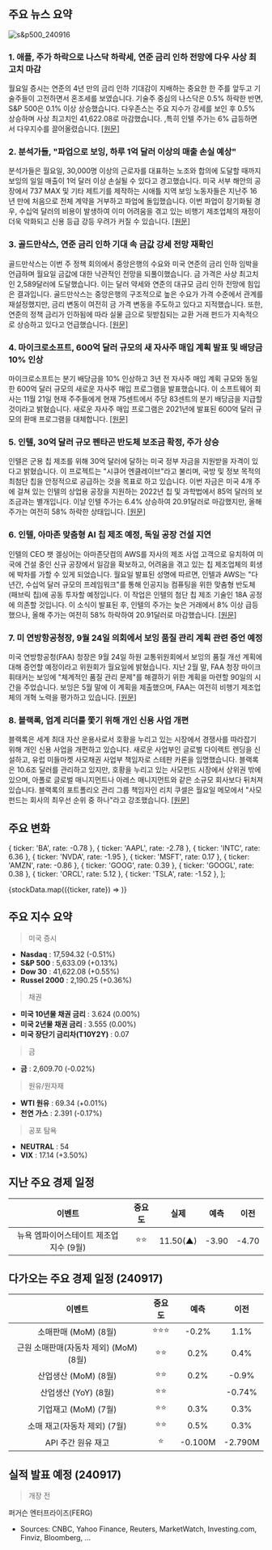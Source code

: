 ## 주요 뉴스 요약

![s&p500_240916](/map/240916.png)

### 1. **애플, 주가 하락으로 나스닥 하락세, 연준 금리 인하 전망에 다우 사상 최고치 마감**

월요일 증시는 연준의 4년 만의 금리 인하 기대감이 지배하는 중요한 한 주를 앞두고 기술주들이 고전하면서 혼조세를 보였습니다. 기술주 중심의 나스닥은 0.5% 하락한 반면, S&P 500은 0.1% 이상 상승했습니다. 다우존스는 주요 지수가 강세를 보인 후 0.5% 상승하며 사상 최고치인 41,622.08로 마감했습니다. ,특히 인텔 주가는 6% 급등하면서 다우지수를 끌어올렸습니다. [[원문]](https://finance.yahoo.com/news/live/stock-market-today-apple-pulls-down-nasdaq-while-dow-hits-record-close-with-fed-rate-cut-on-the-horizon-133109395.html)

### 2. **분석가들, "파업으로 보잉, 하루 1억 달러 이상의 매출 손실 예상"**

분석가들은 월요일, 30,000명 이상의 근로자를 대표하는 노조와 합의에 도달할 때까지 보잉의 일일 매출이 1억 달러 이상 손실될 수 있다고 경고했습니다. 미국 서부 해안의 공장에서 737 MAX 및 기타 제트기를 제작하는 시애틀 지역 보잉 노동자들은 지난주 16년 만에 처음으로 전체 계약을 거부하고 파업에 돌입했습니다. 이번 파업이 장기화될 경우, 수십억 달러의 비용이 발생하여 이미 어려움을 겪고 있는 비행기 제조업체의 재정이 더욱 악화되고 신용 등급 강등 우려가 커질 수 있습니다. [[원문]](https://www.reuters.com/business/aerospace-defense/strike-could-cost-boeing-100-million-plus-daily-revenue-analysts-say-2024-09-16/)

### 3. **골드만삭스, 연준 금리 인하 기대 속 금값 강세 전망 재확인**

골드만삭스는 이번 주 정책 회의에서 중앙은행의 수요와 미국 연준의 금리 인하 임박을 언급하며 월요일 금값에 대한 낙관적인 전망을 되풀이했습니다. 금 가격은 사상 최고치인 2,589달러에 도달했습니다. 이는 달러 약세와 연준의 대규모 금리 인하 전망에 힘입은 결과입니다. 골드만삭스는 중앙은행의 구조적으로 높은 수요가 가격 수준에서 관계를 재설정했지만, 금리 변동이 여전히 금 가격 변동을 주도하고 있다고 지적했습니다. 또한, 연준의 정책 금리가 인하됨에 따라 실물 금으로 뒷받침되는 교환 거래 펀드가 지속적으로 상승하고 있다고 언급했습니다. [[원문]](https://finance.yahoo.com/news/goldman-sachs-reiterates-bullish-view-233046571.html)

### 4. **마이크로소프트, 600억 달러 규모의 새 자사주 매입 계획 발표 및 배당금 10% 인상**

마이크로소프트는 분기 배당금을 10% 인상하고 3년 전 자사주 매입 계획 규모와 동일한 600억 달러 규모의 새로운 자사주 매입 프로그램을 발표했습니다. 이 소프트웨어 회사는 11월 21일 현재 주주들에게 현재 75센트에서 주당 83센트의 분기 배당금을 지급할 것이라고 밝혔습니다. 새로운 자사주 매입 프로그램은 2021년에 발표된 600억 달러 규모의 환매 프로그램을 대체합니다. [[원문]](https://au.finance.yahoo.com/news/microsoft-announces-60-billion-buyback-224733038.html)

### 5. **인텔, 30억 달러 규모 펜타곤 반도체 보조금 확정, 주가 상승**

인텔은 군용 칩 제조를 위해 30억 달러에 달하는 미국 정부 자금을 지원받을 자격이 있다고 밝혔습니다. 이 프로젝트는 "시큐어 엔클레이브"라고 불리며, 국방 및 정보 목적의 최첨단 칩을 안정적으로 공급하는 것을 목표로 하고 있습니다. 이번 자금은 미국 4개 주에 걸쳐 있는 인텔의 상업용 공장을 지원하는 2022년 칩 및 과학법에서 85억 달러의 보조금과는 별개입니다. 이날 인텔 주가는 6.4% 상승하여 20.91달러로 마감했지만, 올해 주가는 여전히 58% 하락한 상태입니다. [[원문]](https://finance.yahoo.com/news/intel-confirms-3-billion-defense-190148627.html)

### 6. **인텔, 아마존 맞춤형 AI 칩 제조 예정, 독일 공장 건설 지연**

인텔의 CEO 팻 겔싱어는 아마존닷컴의 AWS를 자사의 제조 사업 고객으로 유치하여 미국에 건설 중인 신규 공장에서 일감을 확보하고, 어려움을 겪고 있는 칩 제조업체의 회생에 박차를 가할 수 있게 되었습니다. 월요일 발표된 성명에 따르면, 인텔과 AWS는 "다년간, 수십억 달러 규모의 프레임워크"를 통해 인공지능 컴퓨팅을 위한 맞춤형 반도체(패브릭 칩)에 공동 투자할 예정입니다. 이 작업은 인텔의 첨단 칩 제조 기술인 18A 공정에 의존할 것입니다. 이 소식이 발표된 후, 인텔의 주가는 늦은 거래에서 8% 이상 급등했으나, 올해 주가는 여전히 58% 하락하여 20.91달러로 마감했습니다. [[원문]](https://finance.yahoo.com/news/intel-custom-ai-chip-amazon-201011601.html)

### 7. **미 연방항공청장, 9월 24일 의회에서 보잉 품질 관리 계획 관련 증언 예정**

미국 연방항공청(FAA) 청장은 9월 24일 하원 교통위원회에서 보잉의 품질 개선 계획에 대해 증언할 예정이라고 위원회가 월요일에 밝혔습니다. 지난 2월 말, FAA 청장 마이크 휘태커는 보잉에 "체계적인 품질 관리 문제"를 해결하기 위한 계획을 마련할 90일의 시간을 주었습니다. 보잉은 5월 말에 이 계획을 제출했으며, FAA는 여전히 비행기 제조업체의 개혁 노력을 평가하고 있습니다. [[원문]](https://finance.yahoo.com/news/faa-chief-testify-sept-24-204646640.html)

### 8. **블랙록, 업계 리더를 쫓기 위해 개인 신용 사업 개편**

블랙록은 세계 최대 자산 운용사로서 호황을 누리고 있는 시장에서 경쟁사를 따라잡기 위해 개인 신용 사업을 개편하고 있습니다. 새로운 사업부인 글로벌 다이렉트 렌딩을 신설하고, 유럽 미들마켓 사모채권 사업부 책임자로 스테판 카론을 임명했습니다. 블랙록은 10.6조 달러를 관리하고 있지만, 호황을 누리고 있는 사모펀드 시장에서 상위권 밖에 있으며, 아폴로 글로벌 매니지먼트나 아레스 매니지먼트와 같은 소규모 회사보다 뒤처져 있습니다. 블랙록의 포트폴리오 관리 그룹 책임자인 리치 쿠셀은 월요일 메모에서 "사모펀드는 회사의 최우선 순위 중 하나"라고 강조했습니다. [[원문]](https://finance.yahoo.com/news/blackrock-shakes-private-credit-chase-200902986.html)

## 주요 변화

  { ticker: 'BA', rate: -0.78 },
  { ticker: 'AAPL', rate: -2.78 },
  { ticker: 'INTC', rate: 6.36 },
  { ticker: 'NVDA', rate: -1.95 },
  { ticker: 'MSFT', rate: 0.17 },
  { ticker: 'AMZN', rate: -0.86 },
  { ticker: 'GOOG', rate: 0.39 },
  { ticker: 'GOOGL', rate: 0.38 },
  { ticker: 'ORCL', rate: 5.12 },
  { ticker: 'TSLA', rate: -1.52 },
];

{stockData.map(({ticker, rate}) => <StockCardMini key={ticker} ticker={ticker} rate={rate}></StockCardMini>)}

## 주요 지수 요약

> 미국 증시

- **Nasdaq** : 17,594.32 (-0.51%)
- **S&P 500** : 5,633.09 (+0.13%)
- **Dow 30** : 41,622.08 (+0.55%)
- **Russel 2000** : 2,190.25 (+0.36%)

> 채권

- **미국 10년물 채권 금리** : 3.624 (0.00%)
- **미국 2년물 채권 금리** : 3.555 (0.00%)
- **미국 장단기 금리차(T10Y2Y)** : 0.07

> 금

- **금** : 2,609.70 (-0.02%)

> 원유/원자재

- **WTI 원유** : 69.34 (+0.01%)
- **천연 가스** : 2.391 (-0.17%)

> 공포 탐욕

- **NEUTRAL** : 54
- **VIX** : 17.14 (+3.50%)

## 지난 주요 경제 일정

|                 이벤트                  | 중요도 |   실제   | 예측  | 이전  |
| :-------------------------------------: | :----: | :------: | :---: | :---: |
| 뉴욕 엠파이어스테이트 제조업 지수 (9월) |  ⭐⭐  | 11.50(▲) | -3.90 | -4.70 |

## 다가오는 주요 경제 일정 (240917)

|                 이벤트                 | 중요도 |  예측   |  이전   |
| :------------------------------------: | :----: | :-----: | :-----: |
|          소매판매 (MoM) (8월)          | ⭐⭐⭐ |  -0.2%  |  1.1%   |
| 근원 소매판매(자동차 제외) (MoM) (8월) |  ⭐⭐  |  0.2%   |  0.4%   |
|          산업생산 (MoM) (8월)          |  ⭐⭐  |  0.2%   |  -0.9%  |
|          산업생산 (YoY) (8월)          |  ⭐⭐  |         | -0.74%  |
|          기업재고 (MoM) (7월)          |  ⭐⭐  |  0.3%   |  0.3%   |
|      소매 재고(자동차 제외) (7월)      |  ⭐⭐  |  0.5%   |  0.3%   |
|           API 주간 원유 재고           |   ⭐   | -0.100M | -2.790M |

## 실적 발표 예정 (240917)

> 개장 전

퍼거슨 엔터프라이즈(FERG)

- Sources: CNBC, Yahoo Finance, Reuters, MarketWatch, Investing.com, Finviz, Bloomberg, ...
